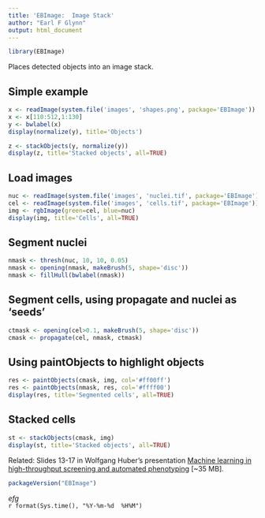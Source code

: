```yaml
---
title: 'EBImage:  Image Stack'
author: "Earl F Glynn"
output: html_document
---
```


```r
library(EBImage)
```

Places detected objects into an image stack. 

## Simple example

```r
x <- readImage(system.file('images', 'shapes.png', package='EBImage'))
x <- x[110:512,1:130]
y <- bwlabel(x)
display(normalize(y), title='Objects')
```
```r
z <- stackObjects(y, normalize(y))
display(z, title='Stacked objects', all=TRUE)
```

## Load images
```r
nuc <- readImage(system.file('images', 'nuclei.tif', package='EBImage'))
cel <- readImage(system.file('images', 'cells.tif', package='EBImage'))
img <- rgbImage(green=cel, blue=nuc)
display(img, title='Cells', all=TRUE)
```

## Segment nuclei
```r
nmask <- thresh(nuc, 10, 10, 0.05)
nmask <- opening(nmask, makeBrush(5, shape='disc'))
nmask <- fillHull(bwlabel(nmask))
```

## Segment cells, using propagate and nuclei as 'seeds'
```r
ctmask <- opening(cel>0.1, makeBrush(5, shape='disc'))
cmask <- propagate(cel, nmask, ctmask)
```

## Using paintObjects to highlight objects
```r
res <- paintObjects(cmask, img, col='#ff00ff')
res <- paintObjects(nmask, res, col='#ffff00')
display(res, title='Segmented cells', all=TRUE)
```

## Stacked cells
```r
st <- stackObjects(cmask, img)
display(st, title='Stacked objects', all=TRUE)
```

Related:  Slides 13-17 in Wolfgang Huber's presentation [Machine learning in high-throughput screening and automated phenotyping](http://mlpm.eu/static/media/uploads/mlpm13_slides_huber01.pdf) [~35 MB].

```r
packageVersion("EBImage")
```

*efg*  
`r format(Sys.time(), "%Y-%m-%d  %H%M")`  
